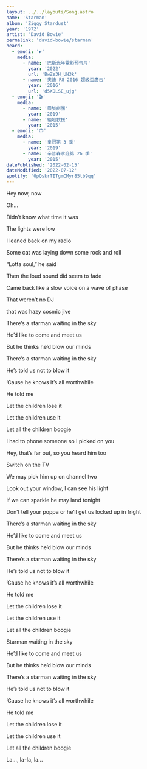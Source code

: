 ```yaml
---
layout: ../../layouts/Song.astro
name: 'Starman'
album: 'Ziggy Stardust'
year: '1972'
artist: 'David Bowie'
permalink: 'david-bowie/starman'
heard:
  - emoji: '▶️'
    media:
      - name: '巴斯光年電影預告片'
        year: '2022'
        url: 'BwZs3H_UN3k'
      - name: '奧迪 R8 2016 超級盃廣告'
        year: '2016'
        url: 'd5XOLSE_ujg'
  - emoji: '🎬'
    media:
      - name: '零號劇團'
        year: '2019'
      - name: '絕地救援'
        year: '2015'
  - emoji: '📺'
    media:
      - name: '皇冠第 3 季'
        year: '2019'
      - name: '辛普森家庭第 26 季'
        year: '2015'
datePublished: '2022-02-15'
dateModified: '2022-07-12'
spotify: '0pQskrTITgmCMyr85tb9qq'
---
```


<LyricSection>

Hey now, now

Oh...

</LyricSection>

<LyricSection>

Didn&rsquo;t know what time it was

The lights were low

I leaned back on my radio

Some cat was laying down some rock and roll

&ldquo;Lotta soul,&rdquo; he said

Then the loud sound did seem to fade

Came back like a slow voice on a wave of phase

That weren&rsquo;t no DJ

that was hazy cosmic jive

</LyricSection>

<LyricSection>

There&rsquo;s a starman waiting in the sky

He&rsquo;d like to come and meet us

But he thinks he&rsquo;d blow our minds

There&rsquo;s a starman waiting in the sky

He&rsquo;s told us not to blow it

&rsquo;Cause he knows it&rsquo;s all worthwhile

He told me

Let the children lose it

Let the children use it

Let all the children boogie

</LyricSection>

<LyricSection>

I had to phone someone so I picked on you

Hey, that&rsquo;s far out, so you heard him too

Switch on the TV

We may pick him up on channel two

Look out your window, I can see his light

If we can sparkle he may land tonight

Don&rsquo;t tell your poppa or he&rsquo;ll get us locked up in fright

</LyricSection>

<LyricSection>

There&rsquo;s a starman waiting in the sky

He&rsquo;d like to come and meet us

But he thinks he&rsquo;d blow our minds

There&rsquo;s a starman waiting in the sky

He&rsquo;s told us not to blow it

&rsquo;Cause he knows it&rsquo;s all worthwhile

He told me

Let the children lose it

Let the children use it

Let all the children boogie

</LyricSection>

<LyricSection>

Starman waiting in the sky

He&rsquo;d like to come and meet us

But he thinks he&rsquo;d blow our minds

There&rsquo;s a starman waiting in the sky

He&rsquo;s told us not to blow it

&rsquo;Cause he knows it&rsquo;s all worthwhile

He told me

Let the children lose it

Let the children use it

Let all the children boogie

</LyricSection>

<LyricSection>

La..., la-la, la...

</LyricSection>
